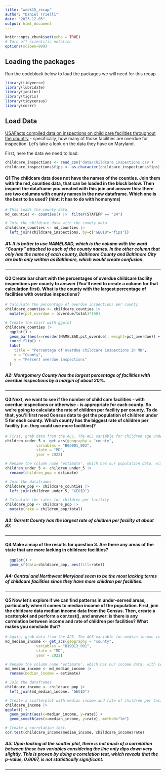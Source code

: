 ```yaml
---
title: "week15_recap"
author: "Daniel Trielli"
date: "2023-12-05"
output: html_document
---
```


```r
knitr::opts_chunk$set(echo = TRUE)
# Turn off scientific notation
options(scipen=999)
```

## Loading the packages

Run the codeblock below to load the packages we will need for this recap

```r
library(tidyverse)
library(lubridate)
library(janitor)
library(tigris)
library(tidycensus)
library(corrr)
```

## Load Data

[USAFacts compiled data on inspections on child care facilities throughout the country](https://usafacts.org/data-projects/childcare-inspections) - specifically, how many of those facilities are overdue for inspection. Let's take a look on the data they have on Maryland.

First, here the data we need to load:

```r
childcare_inspections <- read_csv('data/childcare_inspections.csv')
childcare_inspections$fips <- as.character(childcare_inspections$fips)
```

#### **Q1** The childcare data does not have the names of the counties. Join them with the md_counties data, that can be loaded in the block below. Then inspect the dataframe you created with this join and answer this: there are two columns with county names in the new dataframe. Which one is the best to be used? (hint: it has to do with homonyms)

```r
# This loads the county data
md_counties <- counties() |>  filter(STATEFP == "24")
```

```r
# Join the childcare data with the county data 
childcare_counties <- md_counties |>
  left_join(childcare_inspections, by=c("GEOID"="fips"))
```

##### A1: It is better to use NAMELSAD, which is the column with the word "County" attached to each of the county names. In the other column that only has the name of each county, Baltimore County and Baltimore City are both only written as Baltimore, which would create confusion.

------------------------------------------------------------------------

#### **Q2** Create bar chart with the percentages of overdue childcare facility inspections per county to answer (You'll need to create a column for that calculation first). What is the county with the largest percentage of facilities with overdue inspections?

```r
# Calculate the percentage of overdue inspections per county
childcare_counties <- childcare_counties |>
  mutate(pct_overdue = (overdue/total)*100)

# Create the chart with ggplot
childcare_counties |>
  ggplot() +
  geom_bar(aes(x=reorder(NAMELSAD,pct_overdue), weight=pct_overdue)) +
  coord_flip() +
  labs(
    title = "Percentage of overdue childcare inspections in MD",
    x = "County",
    y = "Percent overdue inspections"
  )
```

##### **A2: Montgomery County has the largest percentage of facilities with overdue inspections by a margin of about 20%.** 

------------------------------------------------------------------------

#### **Q3** Next, we want to see if the number of child care facilities - with overdue inspections or otherwise - is appropriate for each county. So we're going to calculate the rate of children per facility per county. To do that, you'll first need Census data to get the population of children under 5 for each county. Which county has the biggest rate of children per facility (i.e. they could use more facilities)?

```r
# First, grab data from the ACS. The ACS variable for children age under 5 is B06001_002 We want 2022 data.
children_under_5 <- get_acs(geography = "county",
              variables = "B06001_002",
              state = "MD",
              year = 2022)
```

```r
# Rename the column name 'estimate', which has our population data, with something more useful, like 'children_pop'
children_under_5 <- children_under_5 |>
  rename(children_pop = estimate)
```

```r
# Join the dataframes
childcare_pop <- childcare_counties |>
  left_join(children_under_5, "GEOID")

# Calculate the rates for children per facility
childcare_pop <- childcare_pop |>
  mutate(rate = children_pop/total)
```

##### **A3: Garrett County has the largest rate of children per facility at about 87.**

------------------------------------------------------------------------

#### **Q4** Make a map of the results for question 3. Are there any areas of the state that are more lacking in childcare facilities?

```r
  ggplot() +
  geom_sf(data=childcare_pop, aes(fill=rate))
```

##### **A4**: Central and Northwest Maryland seem to be the most lacking terms of childcare facilities since they have more children per facilities.

------------------------------------------------------------------------

#### **Q5** Now let's explore if we can find patterns in under-served areas, particularly when it comes to median income of the population. First, join the childcare data median income data from the Census. Then, create a scatterplot and perform a cor.test(), and answer: is there is any correlation between income and rate of children per facilities? What makes you conclude that?

```r
# Again, grab data from the ACS. The ACS variable for median income is B19013_001. We want 2022 data again.
md_median_income <- get_acs(geography = "county",
              variables = "B19013_001",
              state = "MD",
              year = 2022)
```

```r
# Rename the column name 'estimate', which has our income data, with something more useful, like 'median_income'
md_median_income <- md_median_income |>
  rename(median_income = estimate)
```

```r
# Join the dataframes
childcare_income <- childcare_pop |>
  left_join(md_median_income, "GEOID")
```

```r
# Create a scatterplot with median income and rate of children per facility
childcare_income |>
ggplot() +
  geom_point(aes(x=median_income, y=rate)) +
  geom_smooth(aes(x=median_income, y=rate), method="lm")
```

```r
# Create a correlation test.
cor.test(childcare_income$median_income, childcare_income$rate)
```

##### A5: Upon looking at the scatter plot, there is not much of a correlation between these two variables considering the line only dips down very slightly. This is proven by doing a correlation test, which reveals that the p-value, 0.6067, is not statistically significant.

------------------------------------------------------------------------

